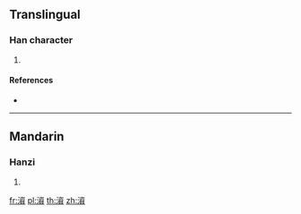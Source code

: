 ==Translingual==

===Han character===
{{Han char|rn=85|rad=水|as=13|sn=16|four=37186|canj=EIOC}}

# {{defn|Han|sort=水13}}

====References====
* {{Han ref|kx=0653.150|dkj=18402|dj=1063.120|hdz=31763.070|uh=6FAC|ud=28588|bh=E9FA|bd=59898}}

----

==Mandarin==

===Hanzi===
{{cmn-hanzi|pin=[[zī]] ([[zi1]])|wg=tzu<sup>1</sup>}}

# {{defn|lang=cmn|sort=水13}}

[[fr:澬]]
[[pl:澬]]
[[th:澬]]
[[zh:澬]]